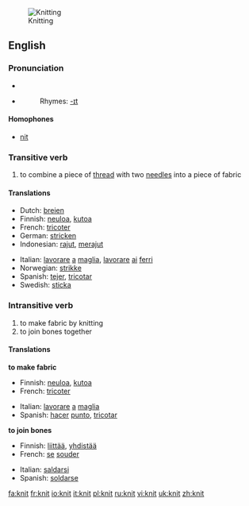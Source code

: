 [[Image:Purl2.jpg|thumb|right|Knitting]]
==English==

===Pronunciation===
*{{IPA|/'nɪt/}}
*{{audio|en-uk-knit.ogg|Audio (UK)}}
*:Rhymes: [[Rhymes:English:-ɪt|-ɪt]]

====Homophones====
*[[nit]]

===Transitive verb===
{{en-verb|knit|t|ed}}

# to combine a piece of [[thread]] with two [[needle]]s into a piece of fabric

====Translations====
{{top}}
*Dutch: [[breien]]
*Finnish: [[neuloa]], [[kutoa]]
*French: [[tricoter]]
*German: [[stricken]]
*Indonesian: [[rajut]], [[rajut|merajut]]
{{mid}}
*Italian: [[lavorare]] [[a]] [[maglia]], [[lavorare]] [[ai]] [[ferri]]
*Norwegian: [[strikke]]
*Spanish: [[tejer]], [[tricotar]]
*Swedish: [[sticka]]
{{bottom}}

===Intransitive verb===
{{en-verb|knit|t|ed}}

# to make fabric by knitting
# to join bones together

====Translations====
'''to make fabric'''
{{top}}
*Finnish: [[neuloa]], [[kutoa]]
*French: [[tricoter]] 
{{mid}}
*Italian: [[lavorare]] [[a]] [[maglia]]
*Spanish: [[hacer]] [[punto]], [[tricotar]]
{{bottom}}

'''to join bones'''
{{top}}
*Finnish: [[liittää]], [[yhdistää]]
*French: [[se]] [[souder]]
{{mid}}
*Italian: [[saldarsi]]
*Spanish: [[soldarse]]
{{bottom}}

[[fa:knit]]
[[fr:knit]]
[[io:knit]]
[[it:knit]]
[[pl:knit]]
[[ru:knit]]
[[vi:knit]]
[[uk:knit]]
[[zh:knit]]